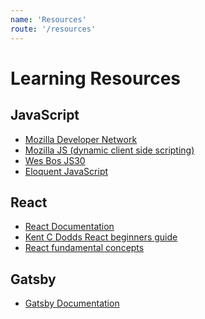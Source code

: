 ```yaml
---
name: 'Resources'
route: '/resources'
---
```


# Learning Resources

## JavaScript

- [Mozilla Developer Network](https://developer.mozilla.org/en-US/)
- [Mozilla JS (dynamic client side scripting)](https://developer.mozilla.org/en-US/docs/Learn/JavaScript)
- [Wes Bos JS30](https://javascript30.com/)
- [Eloquent JavaScript](http://eloquentjavascript.net/)

## React

- [React Documentation](https://reactjs.org/docs/getting-started.html)
- [Kent C Dodds React beginners guide](https://egghead.io/courses/the-beginner-s-guide-to-react)
- [React fundamental concepts](https://medium.freecodecamp.org/all-the-fundamental-react-js-concepts-jammed-into-this-single-medium-article-c83f9b53eac2)

## Gatsby

- [Gatsby Documentation](https://www.gatsbyjs.org/docs/)
